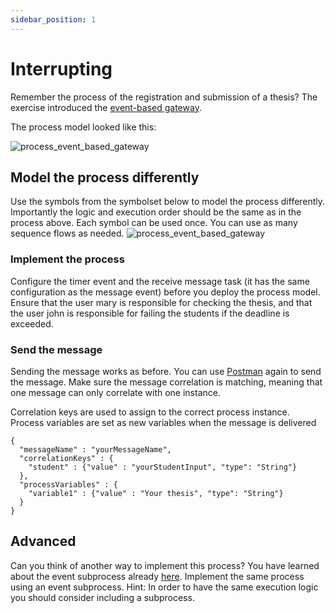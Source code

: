 ```yaml
---
sidebar_position: 1
---
```


# Interrupting
Remember the process of the registration and submission of a thesis? The exercise introduced the <a target="_blank" href="/events/event-based-gateway">event-based gateway</a>.

The process model looked like this:

![process_event_based_gateway](/assets/docs/attached-boundary-events/interrupting/event-based-gateway-process.png)

## Model the process differently
Use the symbols from the symbolset below to model the process differently. Importantly the logic and execution order should be the same as in the process above.
Each symbol can be used once. You can use as many sequence flows as needed.
![process_event_based_gateway](/assets/docs/attached-boundary-events/interrupting/symbolset.png)


### Implement the process

Configure the timer event and the receive message task (it has the same configuration as the message event) before you deploy the process model. Ensure that the user mary is responsible for checking the thesis, and that the user john is responsible for failing the students if the deadline is exceeded.

### Send the message

Sending the message works as before. You can use [Postman](https://www.postman.com/downloads/) again to send the message. Make sure the message correlation is matching, meaning that one message can only correlate with one instance.

Correlation keys are used to assign to the correct process instance.
Process variables are set as new variables when the message is delivered

```
{
  "messageName" : "yourMessageName",
  "correlationKeys" : {
    "student" : {"value" : "yourStudentInput", "type": "String"}
  },
  "processVariables" : {
    "variable1" : {"value" : "Your thesis", "type": "String"}
  }
}
```

## Advanced
Can you think of another way to implement this process? You have learned about the event subprocess already <a target="_blank" href="/events/message-event#add-a-interrupting-message-event-in-a-event-subprocess">here</a>.
Implement the same process using an event subprocess.
Hint: In order to have the same execution logic you should consider including a subprocess.




